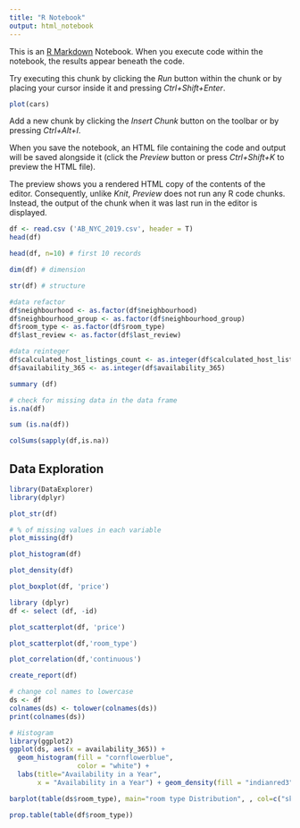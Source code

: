 ---
title: "R Notebook"
output: html_notebook
---

This is an [R Markdown](http://rmarkdown.rstudio.com) Notebook. When you execute code within the notebook, the results appear beneath the code. 

Try executing this chunk by clicking the *Run* button within the chunk or by placing your cursor inside it and pressing *Ctrl+Shift+Enter*. 

```{r}
plot(cars)
```

Add a new chunk by clicking the *Insert Chunk* button on the toolbar or by pressing *Ctrl+Alt+I*.

When you save the notebook, an HTML file containing the code and output will be saved alongside it (click the *Preview* button or press *Ctrl+Shift+K* to preview the HTML file).

The preview shows you a rendered HTML copy of the contents of the editor. Consequently, unlike *Knit*, *Preview* does not run any R code chunks. Instead, the output of the chunk when it was last run in the editor is displayed.


```{r}
df <- read.csv ('AB_NYC_2019.csv', header = T)
head(df)
```

```{r}
head(df, n=10) # first 10 records
```

```{r}
dim(df) # dimension
```

```{r}
str(df) # structure
```

```{r}
#data refactor
df$neighbourhood <- as.factor(df$neighbourhood)
df$neighbourhood_group <- as.factor(df$neighbourhood_group)
df$room_type <- as.factor(df$room_type)
df$last_review <- as.factor(df$last_review)
```

```{r}
#data reinteger
df$calculated_host_listings_count <- as.integer(df$calculated_host_listings_count)
df$availability_365 <- as.integer(df$availability_365)
```


```{r}
summary (df)
```
```{r}
# check for missing data in the data frame
is.na(df)
```

```{r}
sum (is.na(df))
```

```{r}
colSums(sapply(df,is.na))
```

## Data Exploration

```{r}
library(DataExplorer)
library(dplyr)
```

```{r}
plot_str(df)
```

```{r}
# % of missing values in each variable
plot_missing(df) 
```

```{r}
plot_histogram(df)
```

```{r}
plot_density(df)
```

```{r}
plot_boxplot(df, 'price')
```

```{r}
library (dplyr)
df <- select (df, -id)
```

```{r}
plot_scatterplot(df, 'price')
```

```{r}
plot_scatterplot(df,'room_type')
```

```{r}
plot_correlation(df,'continuous')
```

```{r}
create_report(df)
```

```{r}
# change col names to lowercase
ds <- df
colnames(ds) <- tolower(colnames(ds))
print(colnames(ds))
```

```{r}
# Histogram
library(ggplot2)
ggplot(ds, aes(x = availability_365)) +
  geom_histogram(fill = "cornflowerblue", 
                 color = "white") + 
  labs(title="Availability in a Year",
       x = "Availability in a Year") + geom_density(fill = "indianred3")
```

```{r}
barplot(table(ds$room_type), main="room type Distribution", , col=c("skyblue","red", "lightgreen"))
```

```{r}
prop.table(table(df$room_type))
```

```{r}

```

